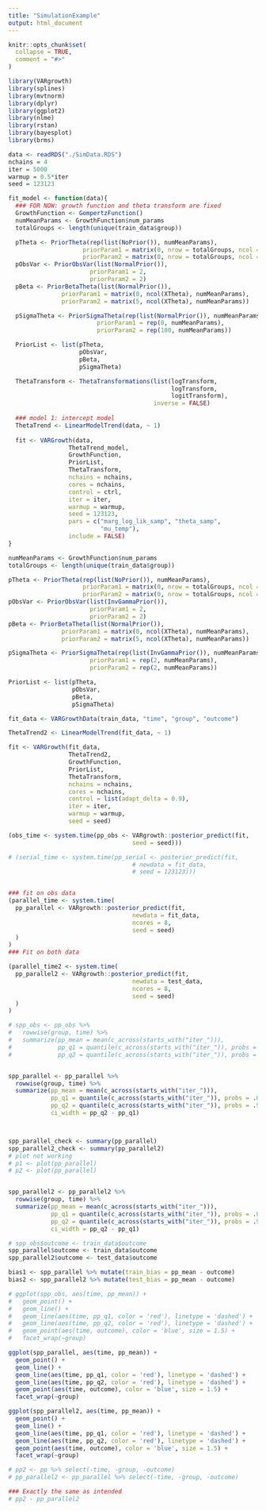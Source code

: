 ```yaml
---
title: "SimulationExample"
output: html_document
---
```


```r
knitr::opts_chunk$set(
  collapse = TRUE,
  comment = "#>"
)
```

```r
library(VARgrowth)
library(splines)
library(mvtnorm)
library(dplyr)
library(ggplot2)
library(nlme)
library(rstan)
library(bayesplot)
library(brms)
```


```r
data <- readRDS("./SimData.RDS")
nchains = 4
iter = 5000
warmup = 0.5*iter
seed = 123123

fit_model <- function(data){
  ### FOR NOW: growth function and theta transform are fixed
  GrowthFunction <- GompertzFunction()
  numMeanParams <- GrowthFunction$num_params
  totalGroups <- length(unique(train_data$group))

  pTheta <- PriorTheta(rep(list(NoPrior()), numMeanParams),
                     priorParam1 = matrix(0, nrow = totalGroups, ncol = numMeanParams), 
                     priorParam2 = matrix(0, nrow = totalGroups, ncol = numMeanParams))
  pObsVar <- PriorObsVar(list(NormalPrior()),
                       priorParam1 = 2,
                       priorParam2 = 2)
  pBeta <- PriorBetaTheta(list(NormalPrior()),
               priorParam1 = matrix(0, ncol(XTheta), numMeanParams),
               priorParam2 = matrix(5, ncol(XTheta), numMeanParams))

  pSigmaTheta <- PriorSigmaTheta(rep(list(NormalPrior()), numMeanParams),
                         priorParam1 = rep(0, numMeanParams),
                         priorParam2 = rep(100, numMeanParams))

  PriorList <- list(pTheta,
                    pObsVar,
                    pBeta,
                    pSigmaTheta)

  ThetaTransform <- ThetaTransformations(list(logTransform,
                                              logTransform,
                                              logitTransform),
                                         inverse = FALSE)
  
  ### model 1: intercept model
  ThetaTrend <- LinearModelTrend(data, ~ 1)
  
  fit <- VARGrowth(data,
                 ThetaTrend_model, 
                 GrowthFunction, 
                 PriorList, 
                 ThetaTransform,
                 nchains = nchains,
                 cores = nchains,
                 control = ctrl,
                 iter = iter,
                 warmup = warmup,
                 seed = 123123,
                 pars = c("marg_log_lik_samp", "theta_samp",
                          "mu_temp"),
                 include = FALSE)
}

numMeanParams <- GrowthFunction$num_params
totalGroups <- length(unique(train_data$group))

pTheta <- PriorTheta(rep(list(NoPrior()), numMeanParams),
                     priorParam1 = matrix(0, nrow = totalGroups, ncol = numMeanParams), 
                     priorParam2 = matrix(0, nrow = totalGroups, ncol = numMeanParams))
pObsVar <- PriorObsVar(list(InvGammaPrior()),
                       priorParam1 = 2,
                       priorParam2 = 2)
pBeta <- PriorBetaTheta(list(NormalPrior()),
               priorParam1 = matrix(0, ncol(XTheta), numMeanParams),
               priorParam2 = matrix(5, ncol(XTheta), numMeanParams))

pSigmaTheta <- PriorSigmaTheta(rep(list(InvGammaPrior()), numMeanParams),
                       priorParam1 = rep(2, numMeanParams),
                       priorParam2 = rep(2, numMeanParams))

PriorList <- list(pTheta,
                  pObsVar,
                  pBeta,
                  pSigmaTheta)

fit_data <- VARGrowthData(train_data, "time", "group", "outcome")

ThetaTrend2 <- LinearModelTrend(fit_data, ~ 1)

fit <- VARGrowth(fit_data,
                 ThetaTrend2, 
                 GrowthFunction, 
                 PriorList, 
                 ThetaTransform,
                 nchains = nchains,
                 cores = nchains,
                 control = list(adapt_delta = 0.9),
                 iter = iter,
                 warmup = warmup,
                 seed = seed)

(obs_time <- system.time(pp_obs <- VARgrowth::posterior_predict(fit,
                                   seed = seed)))

# (serial_time <- system.time(pp_serial <- posterior_predict(fit,
                                   # newdata = fit_data,
                                   # seed = 123123)))


### fit on obs data
(parallel_time <- system.time(
  pp_parallel <- VARgrowth::posterior_predict(fit,
                                   newdata = fit_data,
                                   ncores = 8,
                                   seed = seed)
  )
)
### Fit on both data

(parallel_time2 <- system.time(
  pp_parallel2 <- VARgrowth::posterior_predict(fit,
                                   newdata = test_data,
                                   ncores = 8,
                                   seed = seed)
  )
)

# spp_obs <- pp_obs %>%
#   rowwise(group, time) %>%
#   summarize(pp_mean = mean(c_across(starts_with("iter_"))),
#             pp_q1 = quantile(c_across(starts_with("iter_")), probs = .025),
#             pp_q2 = quantile(c_across(starts_with("iter_")), probs = .975))


spp_parallel <- pp_parallel %>%
  rowwise(group, time) %>%
  summarize(pp_mean = mean(c_across(starts_with("iter_"))),
            pp_q1 = quantile(c_across(starts_with("iter_")), probs = .025),
            pp_q2 = quantile(c_across(starts_with("iter_")), probs = .975),
            ci_width = pp_q2 - pp_q1)



spp_parallel_check <- summary(pp_parallel)
spp_parallel2_check <- summary(pp_parallel2)
# plot not working
# p1 <- plot(pp_parallel)
# p2 <- plot(pp_parallel)


spp_parallel2 <- pp_parallel2 %>%
  rowwise(group, time) %>%
  summarize(pp_mean = mean(c_across(starts_with("iter_"))),
            pp_q1 = quantile(c_across(starts_with("iter_")), probs = .025),
            pp_q2 = quantile(c_across(starts_with("iter_")), probs = .975),
            ci_width = pp_q2 - pp_q1)

# spp_obs$outcome <- train_data$outcome
spp_parallel$outcome <- train_data$outcome
spp_parallel2$outcome <- test_data$outcome

bias1 <- spp_parallel %>% mutate(train_bias = pp_mean - outcome)
bias2 <- spp_parallel2 %>% mutate(test_bias = pp_mean - outcome)

# ggplot(spp_obs, aes(time, pp_mean)) +
#   geom_point() +
#   geom_line() +
#   geom_line(aes(time, pp_q1, color = 'red'), linetype = 'dashed') +
#   geom_line(aes(time, pp_q2, color = 'red'), linetype = 'dashed') +
#   geom_point(aes(time, outcome), color = 'blue', size = 1.5) +
#   facet_wrap(~group)

ggplot(spp_parallel, aes(time, pp_mean)) +
  geom_point() +
  geom_line() +
  geom_line(aes(time, pp_q1, color = 'red'), linetype = 'dashed') +
  geom_line(aes(time, pp_q2, color = 'red'), linetype = 'dashed') +
  geom_point(aes(time, outcome), color = 'blue', size = 1.5) +
  facet_wrap(~group)

ggplot(spp_parallel2, aes(time, pp_mean)) +
  geom_point() +
  geom_line() +
  geom_line(aes(time, pp_q1, color = 'red'), linetype = 'dashed') +
  geom_line(aes(time, pp_q2, color = 'red'), linetype = 'dashed') +
  geom_point(aes(time, outcome), color = 'blue', size = 1.5) +
  facet_wrap(~group)

# pp2 <- pp %>% select(-time, -group, -outcome)
# pp_parallel2 <- pp_parallel %>% select(-time, -group, -outcome)

### Exactly the same as intended
# pp2 - pp_parallel2

```

